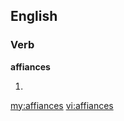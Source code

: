==English==

===Verb===
'''affiances'''

# {{third-person singular of|[[affiance]]}}

[[my:affiances]]
[[vi:affiances]]